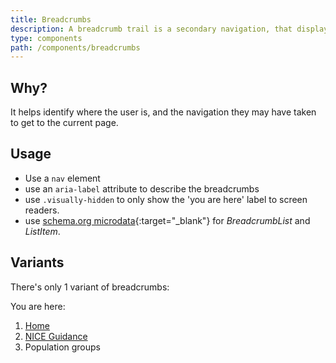 ```yaml
---
title: Breadcrumbs
description: A breadcrumb trail is a secondary navigation, that displays as a series of links, situated below the header.
type: components
path: /components/breadcrumbs
---
```


## Why?

It helps identify where the user is, and the navigation they may have taken to get to the current page.

## Usage

- Use a `nav` element
- use an `aria-label` attribute to describe the breadcrumbs
- use `.visually-hidden` to only show the 'you are here' label to screen readers.
- use [schema.org microdata](http://schema.org/BreadcrumbList){:target="\_blank"} for _BreadcrumbList_ and _ListItem_.

## Variants

There's only 1 variant of breadcrumbs:

<nav aria-label="Breadcrumbs" role="navigation">
	<p class="visually-hidden" id="breadcrumb-label">
		You are here:
	</p>
	<ol
		class="breadcrumbs"
		aria-labelledby="breadcrumb-label"
		itemscope
		itemtype="http://schema.org/BreadcrumbList"
	>
		<li
			class="breadcrumbs__crumb"
			itemprop="itemListElement"
			itemscope
			itemtype="http://schema.org/ListItem"
		>
			<a href="https://www.nice.org.uk/" itemprop="item">
				<span itemprop="name">Home</span>
			</a>
			<meta itemprop="position" content="1" />
		</li>
		<li
			class="breadcrumbs__crumb"
			itemprop="itemListElement"
			itemscope
			itemtype="http://schema.org/ListItem"
		>
			<a href="https://www.nice.org.uk/guidance" itemprop="item">
				<span itemprop="name">NICE Guidance</span>
			</a>
			<meta itemprop="position" content="2" />
		</li>
		<li
			class="breadcrumbs__crumb"
			itemprop="itemListElement"
			itemscope
			itemtype="http://schema.org/ListItem"
		>
			<span itemprop="name">Population groups</span>
			<meta itemprop="position" content="3" />
		</li>
	</ol>
</nav>

